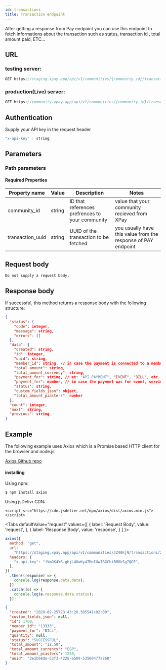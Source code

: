 ```yaml
---
id: transactions
title: Transaction endpoint
---
```



After getting a response from Pay endpoint you can use this endpoint to fetch informations about the transaction such as status, transaction id , total amount paid, ETC...

## URL

### testing server:

```jsx
GET https://staging.xpay.app/api/v1/communities/{community_id}/transactions/{transaction_uuid}/
```

### production(Live) server:

```jsx
GET https://community.xpay.app/api/v1/communities/{community_id}/transactions/{transaction_uuid}/
```

## Authentication

Supply your API key in the request header

```jsx
"x-api-key" : string
```

## Parameters

### Path parameters

#### Required Properties

| Property name    | Value  | Description                                     | Notes                                                         |
| ---------------- | ------ | ----------------------------------------------- | ------------------------------------------------------------- |
| community_id     | string | ID that references prefrences to your community | value that your community recieved from XPay                  |
| transaction_uuid | string | UUID of the transaction to be fetched           | you usually have this value from the response of PAY endpoint |

## Request body

    Do not supply a request body.

## Response body

If successful, this method returns a response body with the following structure:

```json
{
  "status": {
    "code": integer,
    "message": string,
    "errors": []
  },
  "data": {
    "created": string,
    "id": integer,
    "uuid": string,
    "member_id": string, // in case the payment is connected to a membership id
    "total_amount": string,
    "total_amount_currency": string,
    "payment_for": string, // ex: "API_PAYMENT", "EVENT", "BILL", etc..
    "payment_for": number, // in case the payment was for event, service, product or training.
    "status": string,
    "custom_fields_json": object,
    "total_amount_piasters": number
  },
  "count": integer,
  "next": string,
  "previous": string
}
```

## Example

The following example uses Axios which is a Promise based HTTP client for the browser and node.js

<a target="_blank" href="https://github.com/axios/axios">
  Axios Github repo
</a>

#### installing

Using npm:

```
$ npm install axios
```

Using jsDelivr CDN:

```
<script src="https://cdn.jsdelivr.net/npm/axios/dist/axios.min.js"></script>
```

<Tabs
  defaultValue="request"
  values={[
    { label: 'Request Body', value: 'request', },
    { label: 'Response Body', value: 'response', }  ]
}>
<TabItem value="request">

```jsx
axios({
  method: "get",
  url:
    "https://staging.xpay.app/api/v1/communities/JZ40KjN/transactions/2e1b68de-53f3-4228-a509-53560477a860/",
  headers: {
    "x-api-key": "fVmOK4Y6.gHjL48wKy47MoIUwIBGCht8M8kSg7QCP",
  },
})
  .then((response) => {
    console.log(response.data.data);
  })
  .catch((e) => {
    console.log(e.response.data.status);
  });
```

</TabItem>
<TabItem value="response">

```json
{
  "created": "2020-02-25T23:43:20.505541+02:00",
  "custom_fields_json": null,
  "id": 1760,
  "member_id": "13333",
  "payment_for": "BILL",
  "quantity": null,
  "status": "SUCCESSFUL",
  "total_amount": "12.50",
  "total_amount_currency": "EGP",
  "total_amount_piasters": 1250,
  "uuid": "2e1b68de-53f3-4228-a509-53560477a860"
}
```

</TabItem>
</Tabs>
